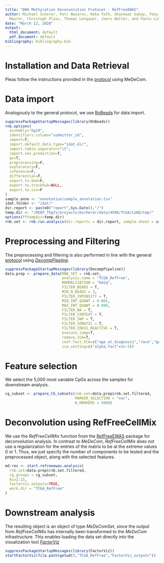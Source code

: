 ```yaml
---
title: "DNA Methylation Deconvolution Protocol - RefFreeEWAS"
author: Michael Scherer, Petr Nazarov, Reka Toth, Shashwat Sahay, Tony Kamoa, Valentin
  Maurer, Christoph Plass, Thomas Lengauer, Joern Walter, and Pavlo Lutsik
date: "March 12, 2020"
output:
  html_document: default
  pdf_document: default
bibliography: bibliography.bib
---
```


# Installation and Data Retrieval
Pleas follow the instructions provided in the [protocol](protocol.html) using MeDeCom.

# Data import
Analogously to the general protocol, we use [RnBeads](https://rnbeads.org) for data import.

```r
suppressPackageStartupMessages(library(RnBeads))
rnb.options(
  assembly="hg19",
  identifiers.column="submitter_id",
  import=T,
  import.default.data.type="idat.dir",
  import.table.separator="\t",
  import.sex.prediction=T,
  qc=T,
  preprocessing=F,
  exploratory=F,
  inference=F,
  differential=F,
  export.to.bed=F,
  export.to.trackhub=NULL,
  export.to.csv=F
)
sample.anno <- "annotation/sample_annotation.tsv"
idat.folder <- "idat/"
dir.report <- paste0("report",Sys.Date(),"/")
temp.dir <- "/DEEP_fhgfs/projects/mscherer/data/450K/TCGA/LUAD/tmp/"
options(fftempdir=temp.dir)
rnb.set <- rnb.run.analysis(dir.reports = dir.report, sample.sheet = sample.anno, data.dir = idat.folder)
```

# Preprocessing and Filtering
The preprocessing and filtering is also performed in line with the general [protocol](protocol.html) using [*DecompPipeline*](https://github.com/CompEpigen/DecompPipeline).

```r
suppressPackageStartupMessages(library(DecompPipeline))
data.prep <- prepare_data(RNB_SET = rnb.set,
                          analysis.name = "TCGA_RefFree",
                          NORMALIZATION = "bmiq",
                          FILTER_BEADS = T,
                          MIN_N_BEADS = 3,
                          FILTER_INTENSITY = T,
                          MIN_INT_QUANT = 0.001,
                          MAX_INT_QUANT = 0.999,
                          FILTER_NA = T,
                          FILTER_CONTEXT = T,
                          FILTER_SNP = T,
                          FILTER_SOMATIC = T,
                          FILTER_CROSS_REACTIVE = T,
                          execute.lump=T,
                          remove.ICA=T,
                          conf.fact.ICA=c("age_at_diagnosis","race","gender","ethnicity"),
                          ica.setting=c("alpha.fact"=1e-5))
```

# Feature selection
We select the 5,000 most variable CpGs across the samples for downstream analysis.

```r
cg_subset <- prepare_CG_subsets(rnb.set=data.prep$rnb.set.filtered,
                                MARKER_SELECTION = "var",
                                N_MARKERS = 5000)
```

# Deconvolution using RefFreeCellMix

We use the *RefFreeCellMix* function from the [RefFreeEWAS](https://cran.r-project.org/web/packages/RefFreeEWAS/index.html) package for deconvolution analysis. In contrast to *MeDeCom*, *RefFreeCellMix* does not use a regularization for the entries of the matrix to be at the extreme values 0 or 1. Thus, we just specify the number of components to be tested and the preprocessed object, along with the selected features.

```r
md.res <- start.refreeewas.analysis(
  rnb.set=data.prep$rnb.set.filtered,
  cg_groups = cg_subset,
  Ks=2:15,
  factorviz.outputs=TRUE,
  work.dir = "TCGA_RefFree"
)
```

# Downstream analysis

The resulting object is an object of type *MeDeComSet*, since the output from *RefFreeCellMix* has internally been transformed to the *MeDeCom* infrastructure. This enables loading the data set directly into the visualization tool [*FactorViz*](https://github.com/CompEpigen/FactorViz)

```r
suppressPackageStartupMessages(library(FactorViz))
startFactorViz(file.path(getwd(),"TCGA_RefFree","FactorViz_outputs"))
```